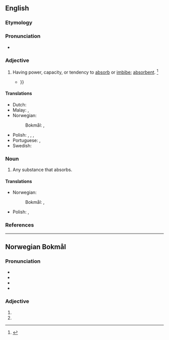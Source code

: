 ==English==

===Etymology===
{{suffix|en|absorption|ive}}

===Pronunciation===
* {{a|US}} {{IPA|en|/æbˈsɔɹp.tɪv/|/əbˈsɔɹp.tɪv/|/əbˈzɔɹp.tɪv/|/æbˈzɔɹp.tɪv/}}

===Adjective===
{{en-adj}}

# Having power, capacity, or tendency to [[absorb]] or [[imbibe]]; [[absorbent]]. {{defdate|First attested in the mid 17<sup>th</sup> century.}}<ref name=SOED>{{R:SOED5|page=9}}</ref>
#* {{quote-book|en|year=1939|title=[[s:British White Paper of Palestine of 1939|British White Paper of Palestine of 1939]]|passage=In practice, from that date onwards until recent times, the economic '''absorptive''' capacity of the country has been treated as the sole limiting factor {{...}}}}

====Translations====
{{trans-top|having capacity to imbibe}}
* Dutch: {{t+|nl|absorberend}}
* Malay: {{t+|ms|berdaya serap}}, {{t+|ms|absorptif}}
* Norwegian:
*: Bokmål: {{t|nb|absorptiv}}, {{t|nb|absorberende}}
{{trans-mid}}
* Polish: {{t+|pl|chłonny}}, {{t|pl|wchłanający}}, {{t|pl|pochłanający}}, {{t|pl|absorbujący}}
* Portuguese: {{t|pt|absortivo}}, {{t+|pt|absorvente}}
* Swedish: {{t+|sv|absorberande}}
{{trans-bottom}}

===Noun===
{{en-noun}}

# Any substance that absorbs.

====Translations====
{{trans-top|any substance that absorbs}}
* Norwegian:
*: Bokmål: {{t+|nb|absorbent|m}}, {{t|nb|absorbator|m}}
* Polish: {{t+|pl|absorbent|m-in}}, {{t|pl|pochłaniacz|m-in}}
{{trans-mid}}
{{trans-bottom}}

===References===
<references/>

----

==Norwegian Bokmål==

===Pronunciation===
* {{IPA|nb|/absɔrpˈtiːʋə/|/apsɔrpˈtiːʋə/}}
* {{audio|nb|NB - Pronunciation of Norwegian Bokmål «absorptive».ogg|Audio}}
* {{rhymes|nb|iːʋə}}
* {{hyph|nb|ab|sorp|ti|ve}}

===Adjective===
{{nb-adj-form}}

# {{definite singular of|nb|absorptiv}}
# {{plural of|nb|absorptiv}}